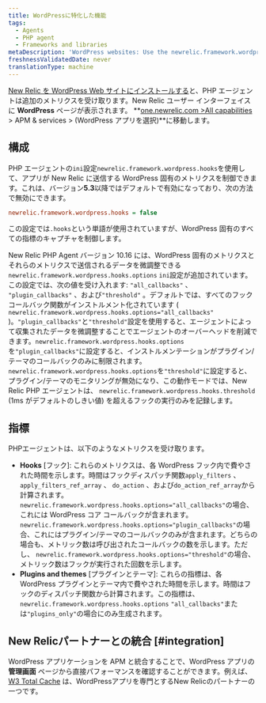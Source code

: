 ```yaml
---
title: WordPressに特化した機能
tags:
  - Agents
  - PHP agent
  - Frameworks and libraries
metaDescription: 'WordPress websites: Use the newrelic.framework.wordpress.hooks INI setting to capture special metrics for hooks, plugins, and themes with New Relic.'
freshnessValidatedDate: never
translationType: machine
---
```


[New Relic を WordPress Web サイトにインストールする](/docs/agents/php-agent/installation/install-php-agent-shared-hosting-service)と、PHP エージェントは追加のメトリクスを受け取ります。New Relic ユーザー インターフェイスに **WordPress** ページが表示されます。 **[one.newrelic.com >All capabilities](https://one.newrelic.com/all-capabilities) > APM & services > (WordPress アプリを選択)**に移動します。

## 構成

PHP エージェントの`ini`設定`newrelic.framework.wordpress.hooks`を使用して、アプリが New Relic に送信する WordPress 固有のメトリクスを制御できます。これは、バージョン**5.3**以降ではデフォルトで有効になっており、次の方法で無効にできます。

```ini
newrelic.framework.wordpress.hooks = false
```

この設定では`.hooks`という単語が使用されていますが、WordPress 固有のすべての指標のキャプチャを制御します。

New Relic PHP Agent バージョン 10.16 には、WordPress 固有のメトリクスとそれらのメトリクスで送信されるデータを微調整できる`newrelic.framework.wordpress.hooks.options` `ini`設定が追加されています。この設定では、次の値を受け入れます: `"all_callbacks"` 、 `"plugin_callbacks"` 、および`"threshold"` 。デフォルトでは、すべてのフック コールバック関数がインストルメント化されています ( `newrelic.framework.wordpress.hooks.options="all_callbacks"` )。`"plugin_callbacks"`と`"threshold"`設定を使用すると、エージェントによって収集されたデータを微調整することでエージェントのオーバーヘッドを削減できます。`newrelic.framework.wordpress.hooks.options`を`"plugin_callbacks"`に設定すると、インストルメンテーションがプラグイン/テーマのコールバックのみに制限されます。`newrelic.framework.wordpress.hooks.options`を`"threshold"`に設定すると、プラグイン/テーマのモニタリングが無効になり、この動作モードでは、New Relic PHP エージェントは、 `newrelic.framework.wordpress.hooks.threshold` (1ms がデフォルトのしきい値) を超えるフックの実行のみを記録します。

## 指標

PHPエージェントは、以下のようなメトリクスを受け取ります。

* **Hooks** \[フック]: これらのメトリクスは、各 WordPress フック内で費やされた時間を示します。時間はフックディスパッチ関数`apply_filters` 、 `apply_filters_ref_array` 、 `do_action` 、および`do_action_ref_array`から計算されます。`newrelic.framework.wordpress.hooks.options="all_callbacks"`の場合、これには WordPress コア コールバックが含まれます。`newrelic.framework.wordpress.hooks.options="plugin_callbacks"`の場合、これにはプラグイン/テーマのコールバックのみが含まれます。どちらの場合も、メトリック数は呼び出されたコールバックの数を示します。ただし、 `newrelic.framework.wordpress.hooks.options="threshold"`の場合、メトリック数はフックが実行された回数を示します。
* **Plugins and themes** \[プラグインとテーマ]: これらの指標は、各 WordPress プラグインとテーマ内で費やされた時間を示します。時間はフックのディスパッチ関数から計算されます。この指標は、 `newrelic.framework.wordpress.hooks.options` `"all_callbacks"`または`"plugins_only"`の場合にのみ生成されます。

## New Relicパートナーとの統合 [#integration]

WordPress アプリケーションを APM と統合することで、WordPress アプリの **管理画面** ページから直接パフォーマンスを確認することができます。例えば、 [W3 Total Cache](https://newrelic.com/blog/best-practices/web-performance-optimization-automation) は、WordPressアプリを専門とするNew Relicのパートナーの一つです。